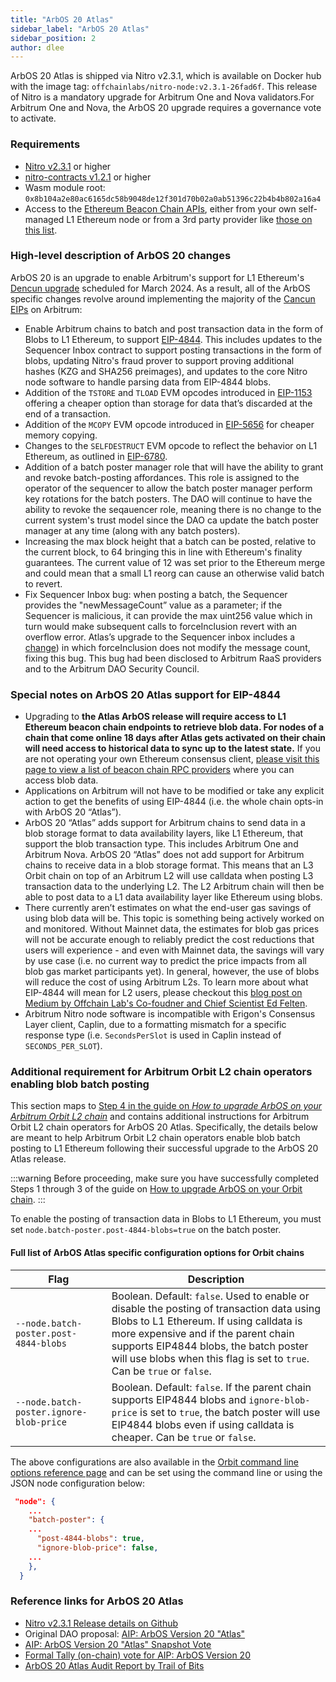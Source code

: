 ```yaml
---
title: "ArbOS 20 Atlas"
sidebar_label: "ArbOS 20 Atlas"
sidebar_position: 2
author: dlee
---
```


ArbOS 20 Atlas is shipped via Nitro v2.3.1, which is available on Docker hub with the image tag: `offchainlabs/nitro-node:v2.3.1-26fad6f`. This release of Nitro is a mandatory upgrade for Arbitrum One and Nova validators.For Arbitrum One and Nova, the ArbOS 20 upgrade requires a governance vote to activate.

### Requirements

- [Nitro v2.3.1](https://github.com/OffchainLabs/nitro/releases/tag/v2.3.1) or higher
- [nitro-contracts v1.2.1](https://github.com/OffchainLabs/nitro-contracts/releases/tag/v1.2.1) or higher
- Wasm module root: `0x8b104a2e80ac6165dc58b9048de12f301d70b02a0ab51396c22b4b4b802a16a4`
- Access to the [Ethereum Beacon Chain APIs](https://ethereum.github.io/beacon-APIs/#/), either from your own self-managed L1 Ethereum node or from a 3rd party provider like [those on this list](../ethereum-beacon-rpc-providers.mdx).

### High-level description of ArbOS 20 changes

ArbOS 20 is an upgrade to enable Arbitrum's support for L1 Ethereum's [Dencun upgrade](https://eips.ethereum.org/EIPS/eip-7569) scheduled for March 2024. As a result, all of the ArbOS specific changes revolve around implementing the majority of the [Cancun EIPs](https://github.com/ethereum/execution-specs/blob/master/network-upgrades/mainnet-upgrades/cancun.md) on Arbitrum:

- Enable Arbitrum chains to batch and post transaction data in the form of Blobs to L1 Ethereum, to support [EIP-4844](https://eips.ethereum.org/EIPS/eip-4844). This includes updates to the Sequencer Inbox contract to support posting transactions in the form of blobs, updating Nitro's fraud prover to support proving additional hashes (KZG and SHA256 preimages), and updates to the core Nitro node software to handle parsing data from EIP-4844 blobs.
- Addition of the `TSTORE` and `TLOAD` EVM opcodes introduced in [EIP-1153](https://eips.ethereum.org/EIPS/eip-1153) offering a cheaper option than storage for data that’s discarded at the end of a transaction.
- Addition of the `MCOPY` EVM opcode introduced in [EIP-5656](https://eips.ethereum.org/EIPS/eip-5656) for cheaper memory copying.
- Changes to the `SELFDESTRUCT` EVM opcode to reflect the behavior on L1 Ethereum, as outlined in [EIP-6780](https://eips.ethereum.org/EIPS/eip-6780).
- Addition of a batch poster manager role that will have the ability to grant and revoke batch-posting affordances. This role is assigned to the operator of the sequencer to allow the batch poster manager perform key rotations for the batch posters. The DAO will continue to have the ability to revoke the seqauencer role, meaning there is no change to the current system's trust model since the DAO ca update the batch poster manager at any time (along with any batch posters).
- Increasing the max block height that a batch can be posted, relative to the current block, to 64 bringing this in line with Ethereum's finality guarantees. The current value of 12 was set prior to the Ethereum merge and could mean that a small L1 reorg can cause an otherwise valid batch to revert.
- Fix Sequencer Inbox bug: when posting a batch, the Sequencer provides the "newMessageCount” value as a parameter; if the Sequencer is malicious, it can provide the max uint256 value which in turn would make subsequent calls to forceInclusion revert with an overflow error. Atlas’s upgrade to the Sequencer inbox includes a [change](https://github.com/OffchainLabs/nitro-contracts/blob/dcc51066b26b84cb157cbeba2f9f492ab33f9093/src/bridge/SequencerInbox.sol#L327)) in which forceInclusion does not modify the message count, fixing this bug. This bug had been disclosed to Arbitrum RaaS providers and to the Arbitrum DAO Security Council.

### Special notes on ArbOS 20 Atlas support for EIP-4844

- Upgrading to **the Atlas ArbOS release will require access to L1 Ethereum beacon chain endpoints to retrieve blob data. For nodes of a chain that come online 18 days after Atlas gets activated on their chain will need access to historical data to sync up to the latest state.** If you are not operating your own Ethereum consensus client, [please visit this page to view a list of beacon chain RPC providers](../ethereum-beacon-rpc-providers.mdx) where you can access blob data.
- Applications on Arbitrum will not have to be modified or take any explicit action to get the benefits of using EIP-4844 (i.e. the whole chain opts-in with ArbOS 20 “Atlas”).
- ArbOS 20 “Atlas” adds support for Arbitrum chains to send data in a blob storage format to data availability layers, like L1 Ethereum, that support the blob transaction type. This includes Arbitrum One and Arbitrum Nova. ArbOS 20 “Atlas” does not add support for Arbitrum chains to receive data in a blob storage format. This means that an L3 Orbit chain on top of an Arbitrum L2 will use calldata when posting L3 transaction data to the underlying L2. The L2 Arbitrum chain will then be able to post data to a L1 data availability layer like Ethereum using blobs.
- There currently aren’t estimates on what the end-user gas savings of using blob data will be. This topic is something being actively worked on and monitored. Without Mainnet data, the estimates for blob gas prices will not be accurate enough to reliably predict the cost reductions that users will experience - and even with Mainnet data, the savings will vary by use case (i.e. no current way to predict the price impacts from all blob gas market participants yet). In general, however, the use of blobs will reduce the cost of using Arbitrum L2s. To learn more about what EIP-4844 will mean for L2 users, please checkout this [blog post on Medium by Offchain Lab's Co-foudner and Chief Scientist Ed Felten](https://medium.com/offchainlabs/eip-4844-what-does-it-mean-for-l2-users-5e86ebc4c028).
- Arbitrum Nitro node software is incompatible with Erigon's Consensus Layer client, Caplin, due to a formatting mismatch for a specific response type (i.e. `SecondsPerSlot` is used in Caplin instead of `SECONDS_PER_SLOT`).

### Additional requirement for Arbitrum Orbit L2 chain operators enabling blob batch posting

This section maps to [Step 4 in the guide on _How to upgrade ArbOS on your Arbitrum Orbit L2 chain_](../../../launch-orbit-chain/how-tos/arbos-upgrade.md#step-4-enable-arbos-specific-configurations-or-feature-flags-not-always-required) and contains additional instructions for Arbitrum Orbit L2 chain operators for ArbOS 20 Atlas. Specifically, the details below are meant to help Arbitrum Orbit L2 chain operators enable blob batch posting to L1 Ethereum following their successful upgrade to the ArbOS 20 Atlas release.

:::warning
Before proceeding, make sure you have successfully completed Steps 1 through 3 of the guide on [How to upgrade ArbOS on your Orbit chain](../../../launch-orbit-chain/how-tos/arbos-upgrade.md).
:::

To enable the posting of transaction data in Blobs to L1 Ethereum, you must set `node.batch-poster.post-4844-blobs=true` on the batch poster.

#### Full list of ArbOS Atlas specific configuration options for Orbit chains

| Flag                                    | Description                                                                                                                                                                                                                                                                                     |
| --------------------------------------- | ----------------------------------------------------------------------------------------------------------------------------------------------------------------------------------------------------------------------------------------------------------------------------------------------- |
| `--node.batch-poster.post-4844-blobs`   | Boolean. Default: `false`. Used to enable or disable the posting of transaction data using Blobs to L1 Ethereum. If using calldata is more expensive and if the parent chain supports EIP4844 blobs, the batch poster will use blobs when this flag is set to `true`. Can be `true` or `false`. |
| `--node.batch-poster.ignore-blob-price` | Boolean. Default: `false`. If the parent chain supports EIP4844 blobs and `ignore-blob-price` is set to `true`, the batch poster will use EIP4844 blobs even if using calldata is cheaper. Can be `true` or `false`.                                                                            |

The above configurations are also available in the [Orbit command line options reference page](../../../launch-orbit-chain/reference/command-line-options.md) and can be set using the command line or using the JSON node configuration below:

```json
 "node": {
    ...
    "batch-poster": {
    ...
      "post-4844-blobs": true,
      "ignore-blob-price": false,
    ...
    },
  }

```

### Reference links for ArbOS 20 Atlas

- [Nitro v2.3.1 Release details on Github](https://github.com/OffchainLabs/nitro/releases/tag/v2.3.1)
- Original DAO proposal: [AIP: ArbOS Version 20 "Atlas"](https://forum.arbitrum.foundation/t/aip-arbos-version-20-atlas/20957)
- [AIP: ArbOS Version 20 "Atlas" Snapshot Vote](https://snapshot.org/#/arbitrumfoundation.eth/proposal/0x813a366e287a872ada13d4f8348e771c7aa2d8c3cb00b2be31539ceab5627513)
- [Formal Tally (on-chain) vote for AIP: ArbOS Version 20](https://www.tally.xyz/gov/arbitrum/proposal/46905320292877192134536823079608810426433248493109520384601548724615383601450)
- [ArbOS 20 Atlas Audit Report by Trail of Bits](https://github.com/trailofbits/publications/blob/master/reviews/2024-02-offchainlabsarbos-securityreview.pdf)
